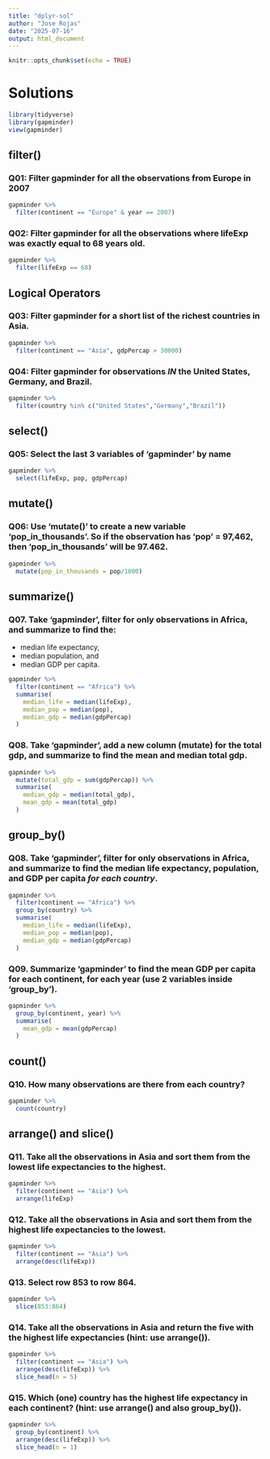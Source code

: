 ```yaml
---
title: "dplyr-sol"
author: "Jose Rojas"
date: "2025-07-16"
output: html_document
---
```


```r
knitr::opts_chunk$set(echo = TRUE)
```

# Solutions

```r
library(tidyverse)
library(gapminder)
view(gapminder)
```

## filter()

### Q01: Filter gapminder for all the observations from Europe in 2007

```r
gapminder %>% 
  filter(continent == "Europe" & year == 2007)
```

### Q02: Filter gapminder for all the observations where lifeExp was exactly equal to 68 years old.

```r
gapminder %>% 
  filter(lifeExp == 68)
```

## Logical Operators

### Q03: Filter gapminder for a short list of the richest countries in Asia.

```r
gapminder %>%
  filter(continent == "Asia", gdpPercap > 30000)
```

### Q04: Filter gapminder for observations *IN* the United States, Germany, and Brazil.\

```r
gapminder %>%
  filter(country %in% c("United States","Germany","Brazil"))
```

## select()

### Q05: Select the last 3 variables of 'gapminder' by name

```r
gapminder %>%
  select(lifeExp, pop, gdpPercap)
```

## mutate()

### Q06: Use 'mutate()' to create a new variable 'pop_in_thousands'. So if the observation has 'pop' = 97,462, then 'pop_in_thousands' will be 97.462.

```r
gapminder %>%
  mutate(pop_in_thousands = pop/1000)
```

## summarize()

### Q07. Take 'gapminder', filter for only observations in Africa, and summarize to find the:

  - median life expectancy,
  - median population, and
  - median GDP per capita.
  
```r
gapminder %>%
  filter(continent == "Africa") %>%
  summarise(
    median_life = median(lifeExp),
    median_pop = median(pop),
    median_gdp = median(gdpPercap)
  )
```
  
  
### Q08. Take 'gapminder', add a new column (mutate) for the total gdp, and summarize to find the mean and median total gdp.

```r
gapminder %>%
  mutate(total_gdp = sum(gdpPercap)) %>%
  summarise(
    median_gdp = median(total_gdp),
    mean_gdp = mean(total_gdp)
  )
```


## group_by()

### Q08. Take 'gapminder', filter for only observations in Africa, and summarize to find the median life expectancy, population, and GDP per capita *for each country*.

```r
gapminder %>%
  filter(continent == "Africa") %>%
  group_by(country) %>%
  summarise(
    median_life = median(lifeExp),
    median_pop = median(pop),
    median_gdp = median(gdpPercap)
  )
```


### Q09. Summarize 'gapminder' to find the mean GDP per capita for each continent, for each year (use 2 variables inside 'group_by').


```r
gapminder %>%
  group_by(continent, year) %>%
  summarise(
    mean_gdp = mean(gdpPercap)
  )
```

## count()

### Q10. How many observations are there from each country?

```r
gapminder %>%
  count(country)
```

## arrange() and slice()

### Q11. Take all the observations in Asia and sort them from the lowest life expectancies to the highest.

```r
gapminder %>%
  filter(continent == "Asia") %>%
  arrange(lifeExp)
```

### Q12. Take all the observations in Asia and sort them from the highest life expectancies to the lowest.

```r
gapminder %>%
  filter(continent == "Asia") %>%
  arrange(desc(lifeExp))
```

### Q13. Select row 853 to row 864.

```r
gapminder %>%
  slice(853:864)
```

### Q14. Take all the observations in Asia and return the five with the highest life expectancies (hint: use arrange()).

```r
gapminder %>%
  filter(continent == "Asia") %>%
  arrange(desc(lifeExp)) %>%
  slice_head(n = 5)
```

### Q15. Which (one) country has the highest life expectancy in each continent? (hint: use arrange() and also group_by()).

```r
gapminder %>%
  group_by(continent) %>%
  arrange(desc(lifeExp)) %>%
  slice_head(n = 1)
```
